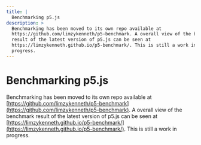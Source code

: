 ```yaml
---
title: |
  Benchmarking p5.js
description: >
  Benchmarking has been moved to its own repo available at
  https://github.com/limzykenneth/p5-benchmark. A overall view of the benchmark
  result of the latest version of p5.js can be seen at
  https://limzykenneth.github.io/p5-benchmark/. This is still a work in
  progress.
---
```

# Benchmarking p5.js

Benchmarking has been moved to its own repo available at [https://github.com/limzykenneth/p5-benchmark](https://github.com/limzykenneth/p5-benchmark). A overall view of the benchmark result of the latest version of p5.js can be seen at [https://limzykenneth.github.io/p5-benchmark/](https://limzykenneth.github.io/p5-benchmark/). This is still a work in progress.
